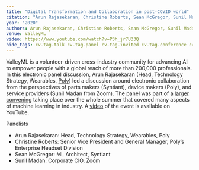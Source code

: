 ```yaml
---
title: "Digital Transformation and Collaboration in post-COVID world"
citation: "Arun Rajasekaran, Christine Roberts, Sean McGregor, Sunil Madan. Panel on Digital Transformation and Collaboration in post-COVID world. ValleyML. 2020"
year: "2020"
authors: Arun Rajasekaran, Christine Roberts, Sean McGregor, Sunil Madan
venue: ValleyML
video: https://www.youtube.com/watch?v=P3h_jr7U33Q
hide_tags: cv-tag-talk cv-tag-panel cv-tag-invited cv-tag-conference cv-tag-dl cv-tag-ml
---
```

ValleyML is a volunteer-driven cross-industry community for advancing AI to empower people with a global reach of more than 200,000 professionals. In this electronic panel discussion, Arun Rajasekaran (Head, Technology Strategy, Wearables, [Poly](https://www.poly.com/us/en)) led a discussion around electronic collaboration from the perspectives of parts makers (Syntiant), device makers (Poly), and service providers (Sunil Madan from Zoom). The panel was part of a [larger convening](https://www.valleyml.ai/aiexpo2020/week-9) taking place over the whole summer that covered many aspects of machine learning in industry. A [video](https://www.youtube.com/watch?v=P3h_jr7U33Q) of the event is available on YouTube.

Panelists

* Arun Rajasekaran: Head, Technology Strategy, Wearables, Poly
* Christine Roberts: Senior Vice President and General Manager, Poly’s Enterprise Headset Division
* Sean McGregor: ML Architect, Syntiant
* Sunil Madan: Corporate CIO, Zoom
